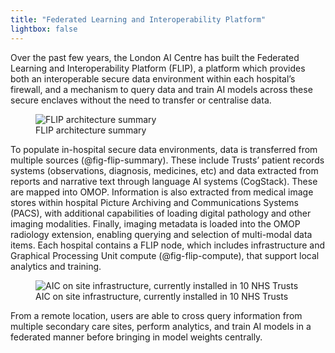 ```yaml
---
title: "Federated Learning and Interoperability Platform" 
lightbox: false
---
```


Over the past few years, the London AI Centre has built the Federated Learning and Interoperability Platform (FLIP), a platform which provides both an interoperable secure data environment within each hospital’s firewall, and a mechanism to query data and train AI models across these secure enclaves without the need to transfer or centralise data.

![FLIP architecture summary](../media/flip_main.jpg){width=60%, #fig-flip-summary}

To populate in-hospital secure data environments, data is transferred from multiple sources (@fig-flip-summary). These include Trusts’ patient records systems (observations, diagnosis, medicines, etc) and data extracted from reports and narrative text through language AI systems (CogStack). These are mapped into OMOP. Information is also extracted from medical image stores within hospital Picture Archiving and Communications Systems (PACS), with additional capabilities of loading digital pathology and other imaging modalities. Finally, imaging metadata is loaded into the OMOP radiology extension, enabling querying and selection of multi-modal data items. Each hospital contains a FLIP node, which includes infrastructure and Graphical Processing Unit compute (@fig-flip-compute), that support local analytics and training.

![AIC on site infrastructure, currently installed in 10 NHS Trusts](../media/flip_compute.jpg){width=40%, #fig-flip-compute}

From a remote location, users are able to cross query information from multiple secondary care sites, perform analytics, and train AI models in a federated manner before bringing in model weights centrally.